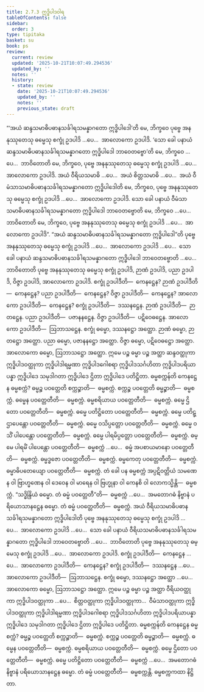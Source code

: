 ```yaml
---
title: 2.7.3 ဣဒ္ဓိပါဒဝါရ
tableOfContents: false
sidebar:
  order: 3
type: tipitaka
basket: su
book: ps
review:
  current: review
  updated: '2025-10-21T10:07:49.294536'
  updated_by: ''
  notes: ''
  history:
  - state: review
    date: '2025-10-21T10:07:49.294536'
    updated_by: ''
    notes: ''
    previous_state: draft
---
```



<DynamicBreadcrumb />


<ReviewStatus review={frontmatter.review} showDetails={true} />

<HypothesisAnnotation frontmatter={frontmatter} />

<Division number="42" book="ps" e="ch" v="26" p="46">

<Paragraph number="1643" book="ps">
“‘အယံ ဆန္ဒသမာဓိပဓာနသင်္ခါရသမန္နာဂတော ဣဒ္ဓိပါဒေါ’တိ မေ, ဘိက္ခဝေ ပုဗ္ဗေ အနနုဿုတေသု ဓမ္မေသု စက္ခုံ ဥဒပါဒိ …ပေ…  အာလောကော ဥဒပါဒိ. ‘သော ခေါ ပနာယံ ဆန္ဒသမာဓိပဓာနသင်္ခါရသမန္နာဂတော ဣဒ္ဓိပါဒေါ ဘာဝေတဗ္ဗော’တိ မေ, ဘိက္ခဝေ …ပေ…  ဘာဝိတောတိ မေ, ဘိက္ခဝေ, ပုဗ္ဗေ အနနုဿုတေသု ဓမ္မေသု စက္ခုံ ဥဒပါဒိ …ပေ…  အာလောကော ဥဒပါဒိ.
</Paragraph>

<Paragraph number="1644" book="ps">
အယံ ဝီရိယသမာဓိ …ပေ…  အယံ စိတ္တသမာဓိ …ပေ…  အယံ ဝီမံသာသမာဓိပဓာနသင်္ခါရသမန္နာဂတော ဣဒ္ဓိပါဒေါတိ မေ, ဘိက္ခဝေ, ပုဗ္ဗေ အနနုဿုတေသု ဓမ္မေသု စက္ခုံ ဥဒပါဒိ …ပေ…  အာလောကော ဥဒပါဒိ. သော ခေါ ပနာယံ ဝီမံသာသမာဓိပဓာနသင်္ခါရသမန္နာဂတော ဣဒ္ဓိပါဒေါ ဘာဝေတဗ္ဗောတိ မေ, ဘိက္ခဝေ …ပေ…  ဘာဝိတောတိ မေ, ဘိက္ခဝေ, ပုဗ္ဗေ အနနုဿုတေသု ဓမ္မေသု စက္ခုံ ဥဒပါဒိ …ပေ…  အာလောကော ဥဒပါဒိ”.
</Paragraph>

<Paragraph number="1645" book="ps">
“အယံ ဆန္ဒသမာဓိပဓာနသင်္ခါရသမန္နာဂတော ဣဒ္ဓိပါဒေါ”တိ ပုဗ္ဗေ အနနုဿုတေသု ဓမ္မေသု စက္ခုံ ဥဒပါဒိ …ပေ…  အာလောကော ဥဒပါဒိ …ပေ…  သော ခေါ ပနာယံ ဆန္ဒသမာဓိပဓာနသင်္ခါရသမန္နာဂတော ဣဒ္ဓိပါဒေါ ဘာဝေတဗ္ဗောတိ …ပေ…  ဘာဝိတောတိ ပုဗ္ဗေ အနနုဿုတေသု ဓမ္မေသု စက္ခုံ ဥဒပါဒိ, ဉာဏံ ဥဒပါဒိ, ပညာ ဥဒပါဒိ, ဝိဇ္ဇာ ဥဒပါဒိ, အာလောကော ဥဒပါဒိ.
</Paragraph>

<Paragraph number="1646" book="ps">
စက္ခုံ ဥဒပါဒီတိ—  ကေနဋ္ဌေန? ဉာဏံ ဥဒပါဒီတိ—  ကေနဋ္ဌေန? ပညာ ဥဒပါဒီတိ—  ကေနဋ္ဌေန? ဝိဇ္ဇာ ဥဒပါဒီတိ—  ကေနဋ္ဌေန? အာလောကော ဥဒပါဒီတိ—  ကေနဋ္ဌေန? <Emphasis>စက္ခုံ ဥဒပါဒီ</Emphasis>တိ—  ဒဿနဋ္ဌေန. <Emphasis>ဉာဏံ ဥဒပါဒီ</Emphasis>တိ—  ဉာတဋ္ဌေန. <Emphasis>ပညာ</Emphasis> <Emphasis>ဥဒပါဒီ</Emphasis>တိ—  ပဇာနနဋ္ဌေန. <Emphasis>ဝိဇ္ဇာ ဥဒပါဒီ</Emphasis>တိ—  ပဋိဝေဓဋ္ဌေန. <Emphasis>အာလောကော ဥဒပါဒီ</Emphasis>တိ—  ဩဘာသဋ္ဌေန.
</Paragraph>

<Paragraph number="1647" book="ps">
စက္ခုံ ဓမ္မော, ဒဿနဋ္ဌော အတ္ထော. ဉာဏံ ဓမ္မော, ဉာတဋ္ဌော အတ္ထော. ပညာ ဓမ္မော, ပဇာနနဋ္ဌော အတ္ထော. ဝိဇ္ဇာ ဓမ္မော, ပဋိဝေဓဋ္ဌော အတ္ထော. အာလောကော ဓမ္မော, ဩဘာသဋ္ဌော အတ္ထော. ဣမေ ပဉ္စ ဓမ္မာ ပဉ္စ အတ္ထာ ဆန္ဒဝတ္ထုကာ ဣဒ္ဓိပါဒဝတ္ထုကာ ဣဒ္ဓိပါဒါရမ္မဏာ ဣဒ္ဓိပါဒဂေါစရာ ဣဒ္ဓိပါဒသင်္ဂဟိတာ ဣဒ္ဓိပါဒပရိယာပန္နာ ဣဒ္ဓိပါဒေ သမုဒါဂတာ ဣဒ္ဓိပါဒေ ဌိတာ ဣဒ္ဓိပါဒေ ပတိဋ္ဌိတာ.
</Paragraph>

<Paragraph number="1648" book="ps">
<Emphasis>ဓမ္မစက္ကန်</Emphasis>တိ ကေနဋ္ဌေန ဓမ္မစက္ကံ? ဓမ္မဉ္စ ပဝတ္တေတိ စက္ကဉ္စာတိ—  ဓမ္မစက္ကံ. စက္ကဉ္စ ပဝတ္တေတိ ဓမ္မဉ္စာတိ—  ဓမ္မစက္ကံ. ဓမ္မေန ပဝတ္တေတီတိ—  ဓမ္မစက္ကံ. ဓမ္မစရိယာယ ပဝတ္တေတီတိ—  ဓမ္မစက္ကံ. ဓမ္မေ ဌိတော ပဝတ္တေတီတိ—  ဓမ္မစက္ကံ. ဓမ္မေ ပတိဋ္ဌိတော ပဝတ္တေတီတိ—  ဓမ္မစက္ကံ. ဓမ္မေ ပတိဋ္ဌာပေန္တော ပဝတ္တေတီတိ—  ဓမ္မစက္ကံ. ဓမ္မေ ဝသိပ္ပတ္တော ပဝတ္တေတီတိ—  ဓမ္မစက္ကံ. ဓမ္မေ ဝသိံ ပါပေန္တော ပဝတ္တေတီတိ—  ဓမ္မစက္ကံ. ဓမ္မေ ပါရမိပ္ပတ္တော ပဝတ္တေတီတိ—  ဓမ္မစက္ကံ. ဓမ္မေ ပါရမိံ ပါပေန္တော ပဝတ္တေတီတိ—  ဓမ္မစက္ကံ …ပေ…  ဓမ္မံ အပစာယမာနော ပဝတ္တေတီတိ—  ဓမ္မစက္ကံ. ဓမ္မဒ္ဓဇော ပဝတ္တေတီတိ—  ဓမ္မစက္ကံ. ဓမ္မကေတု ပဝတ္တေတီတိ—  ဓမ္မစက္ကံ. ဓမ္မာဓိပတေယျော ပဝတ္တေတီတိ—  ဓမ္မစက္ကံ. တံ ခေါ ပန ဓမ္မစက္ကံ အပ္ပဋိဝတ္တိယံ သမဏေန ဝါ ဗြာဟ္မဏေန ဝါ ဒေဝေန ဝါ မာရေန ဝါ ဗြဟ္မုနာ ဝါ ကေနစိ ဝါ လောကသ္မိန္တိ—  ဓမ္မစက္ကံ.
</Paragraph>

<Paragraph number="1649" book="ps">
“သဒ္ဓိန္ဒြိယံ ဓမ္မော. တံ ဓမ္မံ ပဝတ္တေတီ”တိ—  ဓမ္မစက္ကံ …ပေ…  အမတောဂဓံ နိဗ္ဗာနံ ပရိယောသာနဋ္ဌေန ဓမ္မော. တံ ဓမ္မံ ပဝတ္တေတီတိ—  ဓမ္မစက္ကံ.
</Paragraph>

<Paragraph number="1650" book="ps">
အယံ ဝီရိယသမာဓိပဓာနသင်္ခါရသမန္နာဂတော ဣဒ္ဓိပါဒေါတိ ပုဗ္ဗေ အနနုဿုတေသု ဓမ္မေသု စက္ခုံ ဥဒပါဒိ …ပေ…  အာလောကော ဥဒပါဒိ …ပေ…  သော ခေါ ပနာယံ ဝီရိယသမာဓိပဓာနသင်္ခါရသမန္နာဂတော ဣဒ္ဓိပါဒေါ ဘာဝေတဗ္ဗောတိ …ပေ…  ဘာဝိတောတိ ပုဗ္ဗေ အနနုဿုတေသု ဓမ္မေသု စက္ခုံ ဥဒပါဒိ …ပေ…  အာလောကော ဥဒပါဒိ.
</Paragraph>

<Paragraph number="1651" book="ps">
စက္ခုံ ဥဒပါဒီတိ—  ကေနဋ္ဌေန …ပေ…  အာလောကော ဥဒပါဒီတိ—  ကေနဋ္ဌေန? <Emphasis>စက္ခုံ ဥဒပါဒီ</Emphasis>တိ—  ဒဿနဋ္ဌေန …ပေ…  <Emphasis>အာလောကော ဥဒပါဒီ</Emphasis>တိ—  ဩဘာသဋ္ဌေန.
</Paragraph>

<Paragraph number="1652" book="ps">
စက္ခုံ ဓမ္မော, ဒဿနဋ္ဌော အတ္ထော …ပေ…  အာလောကော ဓမ္မော, ဩဘာသဋ္ဌော အတ္ထော. ဣမေ ပဉ္စ ဓမ္မာ ပဉ္စ အတ္ထာ ဝီရိယဝတ္ထုကာ ဣဒ္ဓိပါဒဝတ္ထုကာ …ပေ…  စိတ္တဝတ္ထုကာ ဣဒ္ဓိပါဒဝတ္ထုကာ…  ဝီမံသာဝတ္ထုကာ ဣဒ္ဓိပါဒဝတ္ထုကာ ဣဒ္ဓိပါဒါရမ္မဏာ ဣဒ္ဓိပါဒဂေါစရာ ဣဒ္ဓိပါဒသင်္ဂဟိတာ ဣဒ္ဓိပါဒပရိယာပန္နာ ဣဒ္ဓိပါဒေ သမုဒါဂတာ ဣဒ္ဓိပါဒေ ဌိတာ ဣဒ္ဓိပါဒေ ပတိဋ္ဌိတာ.
</Paragraph>

<Paragraph number="1653" book="ps">
<Emphasis>ဓမ္မစက္ကန်</Emphasis>တိ ကေနဋ္ဌေန ဓမ္မစက္ကံ? ဓမ္မဉ္စ ပဝတ္တေတိ စက္ကဉ္စာတိ—  ဓမ္မစက္ကံ. စက္ကဉ္စ ပဝတ္တေတိ ဓမ္မဉ္စာတိ—  ဓမ္မစက္ကံ. ဓမ္မေန ပဝတ္တေတီတိ—  ဓမ္မစက္ကံ. ဓမ္မစရိယာယ ပဝတ္တေတီတိ—  ဓမ္မစက္ကံ. ဓမ္မေ ဌိတော ပဝတ္တေတီတိ—  ဓမ္မစက္ကံ. ဓမ္မေ ပတိဋ္ဌိတော ပဝတ္တေတီတိ—  ဓမ္မစက္ကံ …ပေ…  အမတောဂဓံ နိဗ္ဗာနံ ပရိယောသာနဋ္ဌေန ဓမ္မော. တံ ဓမ္မံ ပဝတ္တေတီတိ—  ဓမ္မစက္ကန္တိ.

</Paragraph>
</Division>

<Paragraph number="1654" type="center" book="ps">
ဓမ္မစက္ကကထာ နိဋ္ဌိတာ.
</Paragraph>